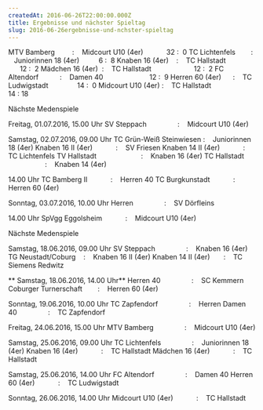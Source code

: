 ```yaml
---
createdAt: 2016-06-26T22:00:00.000Z
title: Ergebnisse und nächster Spieltag
slug: 2016-06-26ergebnisse-und-nchster-spieltag
---
```


MTV Bamberg         :    Midcourt U10 (4er)            32 :  0
TC Lichtenfels        :     Juniorinnen 18 (4er)          6 :  8
Knaben 16 (4er)    :    TC Hallstadt                      12 :  2
Mädchen 16 (4er)  :    TC Hallstadt                      12 :  2
FC Altendorf           :    Damen 40                        12 :  9
Herren 60 (4er)      :    TC Ludwigstadt               14 :  0
Midcourt U10 (4er) :    TC Hallstadt                    14 : 18

Nächste Medenspiele

Freitag, 01.07.2016, 15.00 Uhr
SV Steppach                :    Midcourt U10 (4er)

Samstag, 02.07.2016, 09.00 Uhr
TC Grün-Weiß Steinwiesen :    Juniorinnen 18 (4er)
Knaben 16 II (4er)            :    SV Friesen
Knaben 14 II (4er)            :    TC Lichtenfels
TV Hallstadt                       :    Knaben 16 (4er)
TC Hallstadt                       :    Knaben 14 (4er)

14.00 Uhr
TC Bamberg II            :    Herren 40
TC Burgkunstadt            :    Herren 60 (4er)

Sonntag, 03.07.2016, 10.00 Uhr
Herren                :    SV Dörfleins

14.00 Uhr
SpVgg Eggolsheim            :    Midcourt U10 (4er)

Nächste Medenspiele

Samstag, 18.06.2016, 09.00 Uhr
SV Steppach                :    Knaben 16 (4er)
TG Neustadt/Coburg    :    Knaben 16 II (4er)
Knaben 14 II (4er)       :    TC Siemens Redwitz

\*\*
Samstag, 18.06.2016, 14.00 Uhr\*\*
Herren 40                :    SC Kemmern
Coburger Turnerschaft        :    Herren 60 (4er)

Sonntag, 19.06.2016, 10.00 Uhr
TC Zapfendorf                :    Herren
Damen 40                :    TC Zapfendorf

Freitag, 24.06.2016, 15.00 Uhr
MTV Bamberg                :    Midcourt U10 (4er)

Samstag, 25.06.2016, 09.00 Uhr
TC Lichtenfels                :    Juniorinnen 18 (4er)
Knaben 16 (4er)            :    TC Hallstadt
Mädchen 16 (4er)            :    TC Hallstadt

Samstag, 25.06.2016, 14.00 Uhr
FC Altendorf                :    Damen 40
Herren 60 (4er)            :    TC Ludwigstadt

Sonntag, 26.06.2016, 14.00 Uhr
Midcourt U10 (4er)            :    TC Hallstadt
